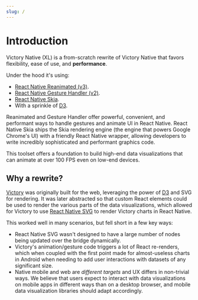```yaml
---
slug: /
---
```



# Introduction

Victory Native (XL) is a from-scratch rewrite of Victory Native that favors flexibility, ease of use, and **performance**.

<div className="flex flex-col pb-5 md:pb-10 items-center">
  <div className="flex flex-col md:flex-row gap-5 items-center max-w-full">
    <div className="rounded-md overflow-hidden border shadow aspect-[320/450]">
      <ReactPlayer
        width="100%"
        height="100%"
        playing={true}
        loop={true}
        controls={true}
        url={areaMp4}
      />
    </div>
    <div className="rounded-md overflow-hidden border shadow aspect-[350/390]">
      <ReactPlayer
        width="100%"
        height="100%"
        playing={true}
        loop={true}
        controls={true}
        url={barMp4}
      />
    </div>
  </div>
</div>

Under the hood it's using:

- [React Native Reanimated (v3)](https://docs.swmansion.com/react-native-reanimated/).
- [React Native Gesture Handler (v2)](https://docs.swmansion.com/react-native-gesture-handler/).
- [React Native Skia](https://shopify.github.io/react-native-skia/).
- With a sprinkle of [D3](https://d3js.org/).

Reanimated and Gesture Handler offer powerful, convenient, and performant ways to handle gestures and animate UI in React Native. React Native Skia ships the Skia rendering engine (the engine that powers Google Chrome's UI) with a friendly React Native wrapper, allowing developers to write incredibly sophisticated and performant graphics code.

This toolset offers a foundation to build high-end data visualizations that can animate at over 100 FPS even on low-end devices.

## Why a rewrite?

[Victory](https://github.com/FormidableLabs/victory/) was originally built for the web, leveraging the power of [D3](https://d3js.org/) and SVG for rendering. It was later abstracted so that custom React elements could be used to render the various parts of the data visualizations, which allowed for Victory to use [React Native SVG](https://github.com/software-mansion/react-native-svg) to render Victory charts in React Native.

This worked well in many scenarios, but fell short in a few key ways:

- React Native SVG wasn't designed to have a large number of nodes being updated over the bridge dynamically.
- Victory's animation/gesture code triggers a lot of React re-renders, which when coupled with the first point made for almost-useless charts in Android when needing to add user interactions with datasets of any significant size.
- Native mobile and web are _different targets_ and UX differs in non-trivial ways. We believe that users expect to interact with data visualizations on mobile apps in different ways than on a desktop browser, and mobile data visualization libraries should adapt accordingly.
